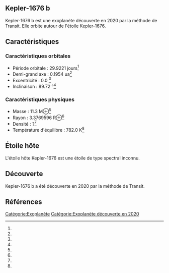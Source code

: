 == Kepler-1676 b ==

{{Infobox Exoplanète
| nom = Kepler-1676 b
| image = 
| légende = 
| étoile = Kepler-1676
| constellation = 
| ascension_droite = 
| déclinaison = 
| distance = ?
| type_spectral = ?
| masse = 11.3 M⊕<ref></ref>
| rayon = 3.3769596 R⊕<ref></ref>
| densité = ?<ref></ref>
| gravité = ?<ref></ref>
| température = 782.0 K<ref></ref>
| période = 29.9221 j<ref></ref>
| demi_grand_axe = 0.1954 ua<ref></ref>
| excentricité = 0.0 <ref></ref>
| inclinaison = 89.72 °<ref></ref>
| méthode_découverte = Transit
| date_découverte = 2020
| statut = Confirmée
}}

Kepler-1676 b est une exoplanète découverte en 2020 par la méthode de Transit. Elle orbite autour de l'étoile Kepler-1676.

== Caractéristiques ==

=== Caractéristiques orbitales ===
* Période orbitale : 29.9221 jours<ref></ref>
* Demi-grand axe : 0.1954 ua<ref></ref>
* Excentricité : 0.0 <ref></ref>
* Inclinaison : 89.72 °<ref></ref>

=== Caractéristiques physiques ===
* Masse : 11.3 M⊕<ref></ref>
* Rayon : 3.3769596 R⊕<ref></ref>
* Densité : ?<ref></ref>
* Température d'équilibre : 782.0 K<ref></ref>

== Étoile hôte ==

{{Infobox Étoile
| nom = Kepler-1676
| image = 
| légende = 
| constellation = 
| ascension_droite = 
| déclinaison = 
| distance = ?
| type_spectral = ?
| magnitude_absolue = 
| magnitude_apparente = 
| masse = ?<ref></ref>
| rayon = ?<ref></ref>
| température = ?<ref></ref>
| métallicité = ?<ref></ref>
| âge = ?<ref></ref>
}}

L'étoile hôte Kepler-1676 est une étoile de type spectral inconnu.

== Découverte ==

Kepler-1676 b a été découverte en 2020 par la méthode de Transit.

== Références ==
<references />

[[Catégorie:Exoplanète]]
[[Catégorie:Exoplanète découverte en 2020]]
